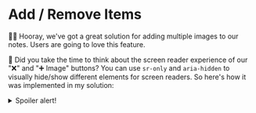 # Add / Remove Items

👨‍💼 Hooray, we've got a great solution for adding multiple images to our notes.
Users are going to love this feature.

💯 Did you take the time to think about the screen reader experience of our "❌"
and "➕ Image" buttons? You can use `sr-only` and `aria-hidden` to visually
hide/show different elements for screen readers. So here's how it was
implemented in my solution:

<details>
<summary>Spoiler alert!</summary>

<CodeFile
	file="app/routes/users+/$username_+/notes.$noteId_.edit.tsx"
	range="186-192,198-204"
	highlight="190-191,202-203"
/>

</details>
